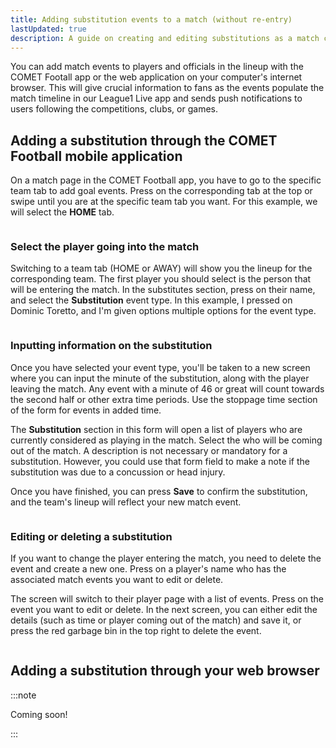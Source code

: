 ```yaml
---
title: Adding substitution events to a match (without re-entry)
lastUpdated: true
description: A guide on creating and editing substitutions as a match commissioner, club referent, or club lineup manager
---
```



You can add match events to players and officials in the lineup with the COMET Footall app or the web application on your computer's internet browser. This will give crucial information to fans as the events populate the match timeline in our League1 Live app and sends push notifications to users following the competitions, clubs, or games.

## Adding a substitution through the COMET Football mobile application

On a match page in the COMET Football app, you have to go to the specific team tab to add goal events. Press on the corresponding tab at the top or swipe until you are at the specific team tab you want. For this example, we will select the **HOME** tab.


<Image src={mobileMatchPage} alt='' />

### Select the player going into the match

Switching to a team tab (HOME or AWAY) will show you the lineup for the corresponding team. The first player you should select is the person that will be entering the match. In the substitutes section, press on their name, and select the **Substitution** event type. In this example, I pressed on Dominic Toretto, and I'm given options multiple options for the event type.


<Image src={mobileSubEventType} alt='' />

### Inputting information on the substitution

Once you have selected your event type, you'll be taken to a new screen where you can input the minute of the substitution, along with the player leaving the match. Any event with a minute of 46 or great will count towards the second half or other extra time periods. Use the stoppage time section of the form for events in added time.

The **Substitution** section in this form will open a list of players who are currently considered as playing in the match. Select the who will be coming out of the match. A description is not necessary or mandatory for a substitution. However, you could use that form field to make a note if the substitution was due to a concussion or head injury.

Once you have finished, you can press **Save** to confirm the substitution, and the team's lineup will reflect your new match event.


<Image src={mobileSubDetails} alt='' />

### Editing or deleting a substitution

If you want to change the player entering the match, you need to delete the event and create a new one. Press on a player's name who has the associated match events you want to edit or delete.

The screen will switch to their player page with a list of events. Press on the event you want to edit or delete. In the next screen, you can either edit the details (such as time or player coming out of the match) and save it, or press the red garbage bin in the top right to delete the event.


<Image src={mobileEditDeleteEvent} alt='' />

## Adding a substitution through your web browser

:::note

Coming soon!

:::
